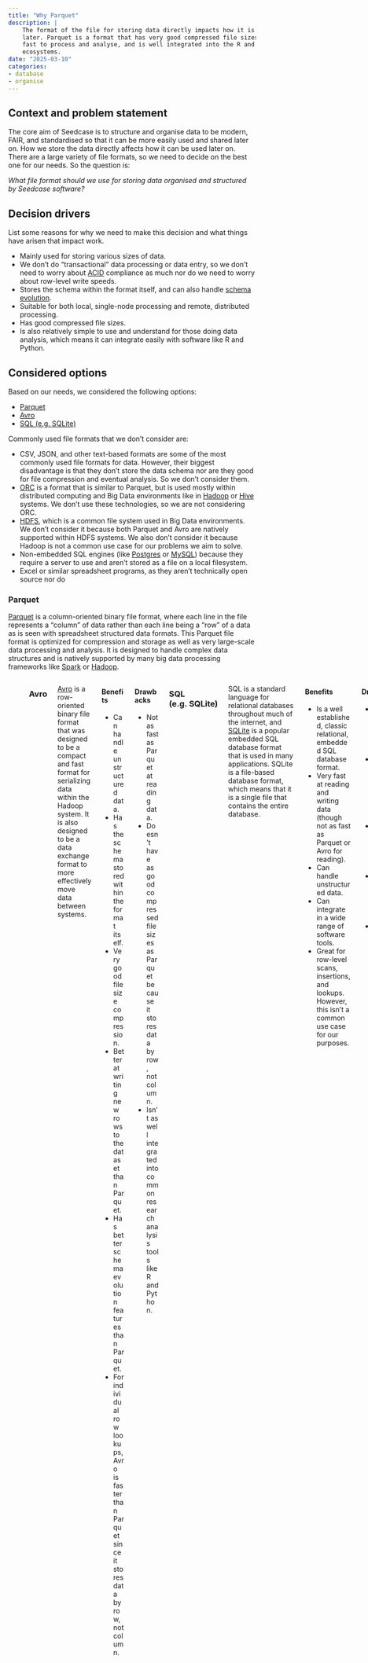 ```yaml
---
title: "Why Parquet"
description: |
    The format of the file for storing data directly impacts how it is used
    later. Parquet is a format that has very good compressed file sizes, is very
    fast to process and analyse, and is well integrated into the R and Python
    ecosystems.
date: "2025-03-10"
categories:
- database
- organise
---
```


## Context and problem statement

The core aim of Seedcase is to structure and organise data to be modern,
FAIR, and standardised so that it can be more easily used and shared
later on. How we store the data directly affects how it can be used
later on. There are a large variety of file formats, so we need to
decide on the best one for our needs. So the question is:

*What file format should we use for storing data organised and
structured by Seedcase software?*

## Decision drivers

::: content-hidden
List some reasons for why we need to make this decision and what things
have arisen that impact work.
:::

-   Mainly used for storing various sizes of data.
-   We don't do "transactional" data processing or data entry, so we
    don't need to worry about [ACID](https://en.wikipedia.org/wiki/ACID)
    compliance as much nor do we need to worry about row-level write
    speeds.
-   Stores the schema within the format itself, and can also handle
    [schema evolution](https://en.wikipedia.org/wiki/Schema_evolution).
-   Suitable for both local, single-node processing and remote,
    distributed processing.
-   Has good compressed file sizes.
-   Is also relatively simple to use and understand for those doing data
    analysis, which means it can integrate easily with software like R
    and Python.

## Considered options

Based on our needs, we considered the following options:

-   [Parquet](https://parquet.apache.org/)
-   [Avro](https://avro.apache.org/)
-   [SQL (e.g. SQLite)](https://www.sqlite.org/)

Commonly used file formats that we don't consider are:

-   CSV, JSON, and other text-based formats are some of the most
    commonly used file formats for data. However, their biggest
    disadvantage is that they don't store the data schema nor are they
    good for file compression and eventual analysis. So we don't
    consider them.
-   [ORC](https://orc.apache.org) is a format that is similar to
    Parquet, but is used mostly within distributed computing and Big
    Data environments like in [Hadoop](https://hadoop.apache.org/) or
    [Hive](https://hive.apache.org/) systems. We don't use these
    technologies, so we are not considering ORC.
-   [HDFS](https://hadoop.apache.org/docs/r1.2.1/hdfs_design.html),
    which is a common file system used in Big Data environments. We
    don't consider it because both Parquet and Avro are natively
    supported within HDFS systems. We also don't consider it because
    Hadoop is not a common use case for our problems we aim to solve.
-   Non-embedded SQL engines (like
    [Postgres](https://www.postgresql.org/) or
    [MySQL](https://www.mysql.com/)) because they require a server to
    use and aren't stored as a file on a local filesystem.
-   Excel or similar spreadsheet programs, as they aren't technically
    open source nor do

### Parquet

[Parquet](https://parquet.apache.org) is a column-oriented binary file
format, where each line in the file represents a "column" of data rather
than each line being a "row" of a data as is seen with spreadsheet
structured data formats. This Parquet file format is optimized for
compression and storage as well as very large-scale data processing and
analysis. It is designed to handle complex data structures and is
natively supported by many big data processing frameworks like
[Spark](https://spark.apache.org/) or
[Hadoop](https://hadoop.apache.org/).

:::::::::::: columns
::: column
#### Benefits

-   Designed for batch data processing, which is how most research data
    analysis is performed.
-   Stores the schema within the format itself, and can also handle
    schema evolution.
-   Of the options considered, it has the best compressed file sizes
    because it stores data by column, not by row. What this means is
    that each line in the file format is a column, not a row unlike
    formats like CSV where each line in the file is a row.
-   Integrates very easily into both R and Python ecosystems for data
    analysis via popular packages like
    [arrow](https://arrow.apache.org/).
-   Is natively supported by the incredibly powerful in-memory SQL
    engine [DuckDB](https://duckdb.org/), which is a great tool for data
    analysis.
-   Has plugins for most common data processing tools, including SQLite.
-   Can handle unstructured data.
-   Designed to handle the situation of many columns relative to rows
    (though still lots of rows). Most research data falls under this
    category, for instance -omic type data, where there are often many
    hundreds of columns and maybe a few thousand rows.
:::

::: column
#### Drawbacks

-   Not particularly well designed for inserting new rows into the
    dataset. This isn't strictly an issue for our purposes, since we
    don't do "transactional" data processing or entry.
-   Is in a binary format, so is not human-readable. This is a drawback
    for people who want to quickly look at their data.
-   Not very good at row-level scans or lookups, though this isn't a
    common use case in research data analysis.
:::

### Avro

[Avro](https://avro.apache.org/) is a row-oriented binary file format
that was designed to be a compact and fast format for serializing data
within the Hadoop system. It is also designed to be a data exchange
format to more effectively move data between systems.

::::::::: columns
::: column
#### Benefits

-   Can handle unstructured data.
-   Has the schema stored within the format itself.
-   Very good file size compression.
-   Better at writing new rows to the dataset than Parquet.
-   Has better schema evolution features than Parquet.
-   For individual row lookups, Avro is faster than Parquet since it
    stores data by row, not column.
:::

::: column
#### Drawbacks

-   Not as fast as Parquet at reading data.
-   Doesn't have as good compressed file sizes as Parquet because it
    stores data by row, not column.
-   Isn't as well integrated into common research analysis tools like R
    and Python.
:::

### SQL (e.g. SQLite)

SQL is a standard language for relational databases throughout much of
the internet, and [SQLite](https://sqlite.org) is a popular embedded SQL
database format that is used in many applications. SQLite is a
file-based database format, which means that it is a single file that
contains the entire database.

::::: columns
::: column
#### Benefits

-   Is a well established, classic relational, embedded SQL database
    format.
-   Very fast at reading and writing data (though not as fast as Parquet
    or Avro for reading).
-   Can handle unstructured data.
-   Can integrate in a wide range of software tools.
-   Great for row-level scans, insertions, and lookups. However, this
    isn't a common use case for our purposes.
:::

::: column
#### Drawbacks

-   Is a relational database, which requires some knowledge of SQL to
    use.
-   It is row-oriented, so isn't as good of a format for processing or
    analysing data compared to Parquet.
-   Doesn't have as good compressed file sizes as Parquet or Avro.
-   Doesn't integrate well with the [Frictionless Data
    Package](/why-frictionless-data/index.qmd) standard.
-   While it can integrate with R and Python, it does require some
    additional knowledge and code compared to using a file format like
    Parquet.
:::
:::::

## Decision outcome

We've decided to use the Parquet file format for storing our data as it
is the best file format for our needs, which are mainly for storing and
processing large amounts of data for research purposes.

### Consequences

-   Since Parquet is not a text-based format, it is not human-readable.
    This means that for people wanting to have a quick look at their
    data won't be able to do that. A consequence will be that some use
    cases will not be ideal for Parquet, so people who have smaller
    datasets may not use our solutions.

## Resources used for this post

::: content-hidden
List the resources used to write this post
:::

-   [Big Data File Formats
    Explained](https://towardsdatascience.com/big-data-file-formats-explained-dfaabe9e8b33/)
-   [The Architect’s Guide to Data and File
    Formats](https://thenewstack.io/the-architects-guide-to-data-and-file-formats/)
-   [Big Data File Formats: A Comprehensive
    Guide](https://risingwave.com/blog/big-data-file-formats-a-comprehensive-guide/)
-   [What are the pros and cons of the Apache Parquet format compared to
    other
    formats?](https://stackoverflow.com/questions/36822224/what-are-the-pros-and-cons-of-the-apache-parquet-format-compared-to-other-format)
-   [Performance comparison of different file formats and storage
    engines in the Hadoop
    ecosystem](https://db-blog.web.cern.ch/blog/zbigniew-baranowski/2017-01-performance-comparison-different-file-formats-and-storage-engines)
-   [Should you use
    Parquet?](https://blog.matthewrathbone.com/2019/12/20/parquet-or-bust.html)
-   [CSV vs Parquet vs Avro: Choosing the Right Tool for the Right
    Job](https://medium.com/ssense-tech/csv-vs-parquet-vs-avro-choosing-the-right-tool-for-the-right-job-79c9f56914a8)
-   [Avro vs.
    Parquet](https://www.snowflake.com/trending/avro-vs-parquet)
:::::::::
::::::::::::
